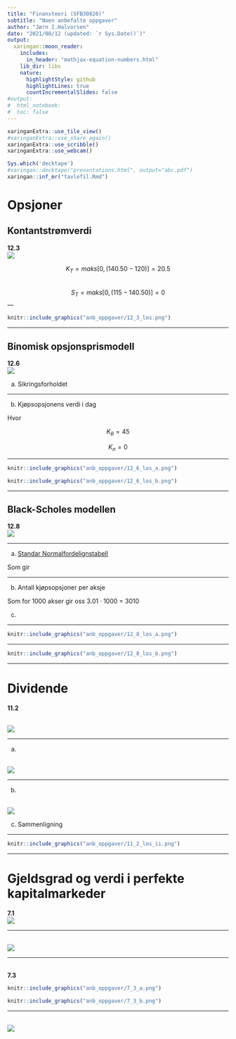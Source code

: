 ```yaml
---
title: "Finansteori (SFB30820)"
subtitle: "Noen anbefalte oppgaver"
author: "Jørn I.Halvorsen"
date: "2021/08/12 (updated: `r Sys.Date()`)"
output:
  xaringan::moon_reader:
    includes:
      in_header: "mathjax-equation-numbers.html"
    lib_dir: libs
    nature:
      highlightStyle: github
      highlightLines: true
      countIncrementalSlides: false
#output: 
#  html_notebook:
#  toc: false
---
```


```r
xaringanExtra::use_tile_view()
#xaringanExtra::use_share_again()
xaringanExtra::use_scribble()
xaringanExtra::use_webcam()
```

```r
Sys.which('decktape')
#xaringan::decktape("presentations.html", output="abc.pdf")
xaringan::inf_mr("tavlefil.Rmd")
```

# Opsjoner 
## Kontantstrømverdi 
**12.3**
<br>
![](anb_oppgaver/12_3.png)
<br>

$$
K_T=maks[0,(140.50-120)]=20.5
$$
<br>
$$
S_T=maks[0,(115-140.50)]=0
$$
---

```r
knitr::include_graphics("anb_oppgaver/12_3_los.png")
```

---

## Binomisk opsjonsprismodell 

**12.6**
<br>
![](anb_oppgaver/12_6.png)
<br>

a. Sikringsforholdet
\begin{equation}
m = \frac{100 (1.5-0.75)}{45-0}=1.67
\end{equation}

---

b. Kjøpsopsjonens verdi i dag

\begin{equation}
K_0 = \frac{1}{1+r_f}[qK_\theta+(1-q)K_n]=\\
\frac{1}{1+0.01}[0.35\cdot 45+0.65\cdot 0] =15.45
\end{equation}
Hvor
\begin{equation*}
q=\frac{1+r_f-n}{\theta-n}=\frac{1+0.01-0.75}{1.50-0.75}=0.35 \\ 
(1-q)=\frac{\theta-1-r_f}{\theta-n} = 1-0.35=0.65
\end{equation*}

$$
K_{\theta}=45
$$

$$
K_n=0
$$

---

```r
knitr::include_graphics("anb_oppgaver/12_6_los_a.png")
```

```r
knitr::include_graphics("anb_oppgaver/12_6_los_b.png")
```

---

## Black-Scholes modellen

**12.8**
<br>
![](anb_oppgaver/12_8.png)
<br>

---

a)
\begin{equation}
K_0 = A_0N(d_1) -Ie^{-i_fT}N(d_2)=\\
280\cdot 0.33 -400e^{-0.03\cdot 6/12}0.17=23.98
\end{equation}
\begin{equation}
N(d_1=-0.433)=1-0.=0.000\\
N(d_2=-0.933)=1-0.=0.000
\end{equation}
[Standar Normalfordelignstabell](https://www.mathsisfun.com/data/standard-normal-distribution-table.html)

Som gir
\begin{equation}
K_0 = A_0N(d_1) -Ie^{-i_fT}N(d_2) = 23.98
\end{equation}

---

b) Antall kjøpsopsjoner per aksje
\begin{equation}
m = \frac{1}{N(d_1)} = 1/0.33 = 3.01
\end{equation}

Som for 1000 akser gir oss $3.01\cdot 1000$ = $3010$

\begin{equation}
K_0 = A_0N(d_1) -Ie^{-i_fT}N(d_2) = 
\end{equation}

c) 
\begin{equation}
m = \frac{1}{N(d_1)} = 1/0.4077 = 2.45
\end{equation}

---

```r
knitr::include_graphics("anb_oppgaver/12_8_los_a.png")
```

---

```r
knitr::include_graphics("anb_oppgaver/12_8_los_b.png")
```

---

# Dividende
**11.2**

<br>
![](anb_oppgaver/11_2.png)
<br>

---

a)

<br>
![](anb_oppgaver/11_2_ta.png)
<br>

\begin{equation}
DPA_2= 9.40 + 0.2[0.35(15)-9.40]=8.57
\end{equation}

---

b)

<br>
![](anb_oppgaver/11_2_tb.png)
<br>

\begin{equation}
DPA_2 = 7.60 + 0.8[0.35(15)-7.60]=5.72
\end{equation}

c)
Sammenligning

---

```r
knitr::include_graphics("anb_oppgaver/11_2_los_ii.png")
```

---

# Gjeldsgrad og verdi i perfekte kapitalmarkeder

**7.1**
<br>
![](anb_oppgaver/7_1.png)
<br>

---

<br>
![](anb_oppgaver/7_1_los.png)
<br>

---

<br>
**7.3**

```r
knitr::include_graphics("anb_oppgaver/7_3_a.png")
```

```r
knitr::include_graphics("anb_oppgaver/7_3_b.png")
```


---

<br>
![](anb_oppgaver/7_3_los.png)
<br>




